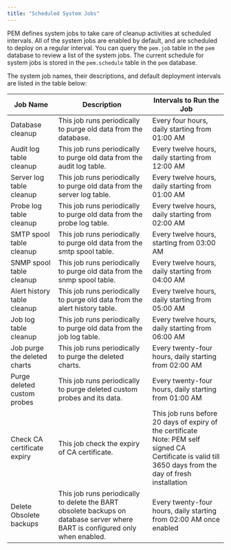 ```yaml
---
title: "Scheduled System Jobs"
---
```


<div id="pem_scheduled_system_jobs" class="registered_link"></div>

PEM defines system jobs to take care of cleanup activities at scheduled intervals. All of the system jobs are enabled by default, and are scheduled to deploy on a regular interval. You can query the `pem.job` table in the `pem` database to review a list of the system jobs. The current schedule for system jobs is stored in the `pem.schedule` table in the `pem` database.

The system job names, their descriptions, and default deployment intervals are listed in the table below:

| **Job Name**                   | **Description**                                                                                                               | **Intervals to Run the Job**                                                                                                                                  |
|--------------------------------|-------------------------------------------------------------------------------------------------------------------------------|---------------------------------------------------------------------------------------------------------------------------------------------------------------|
| Database cleanup               | This job runs periodically to purge old data from the database.                                                               | Every four hours, daily starting from 01:00 AM                                                                                                                |
| Audit log table cleanup        | This job runs periodically to purge old data from the audit log table.                                                        | Every twelve hours, daily starting from 12:00 AM                                                                                                              |
| Server log table cleanup       | This job runs periodically to purge old data from the server log table.                                                       | Every twelve hours, daily starting from 01:00 AM                                                                                                              |
| Probe log table cleanup        | This job runs periodically to purge old data from the probe log table.                                                        | Every twelve hours, daily starting from 02:00 AM                                                                                                              |
| SMTP spool table cleanup       | This job runs periodically to purge old data from the smtp spool table.                                                       | Every twelve hours, starting from 03:00 AM                                                                                                                    |
| SNMP spool table cleanup       | This job runs periodically to purge old data from the snmp spool table.                                                       | Every twelve hours, daily starting from 04:00 AM                                                                                                              |
| Alert history table cleanup    | This job runs periodically to purge old data from the alert history table.                                                    | Every twelve hours, daily starting from 05:00 AM                                                                                                              |
| Job log table cleanup          | This job runs periodically to purge old data from the job log table.                                                          | Every twelve hours, daily starting from 06:00 AM                                                                                                              |
| Job purge the deleted charts   | This job runs periodically to purge the deleted charts.                                                                       | Every twenty-four hours, daily starting from 02:00 AM                                                                                                         |
| Purge deleted custom probes    | This job runs periodically to purge deleted custom probes and its data.                                                       | Every twenty-four hours, daily starting from 01:00 AM                                                                                                         |
| Check CA certificate expiry    | This job check the expiry of CA certificate.                                                                                  | This job runs before 20 days of expiry of the certificate<br/>Note: PEM self signed CA Certificate is valid till 3650 days from the day of fresh installation |
| Delete Obsolete backups        | This job runs periodically to delete the BART obsolete backups on database server where BART is configured only when enabled. | Every twenty-four hours, daily starting from 02:00 AM once enabled                                                                                            |
